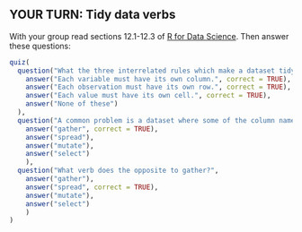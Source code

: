 ## YOUR TURN: Tidy data verbs

With your group read sections 12.1-12.3 of [R for Data Science](http://r4ds.had.co.nz/tidy-data.html). Then answer these questions:

```r
quiz(
  question("What the three interrelated rules which make a dataset tidy?",
    answer("Each variable must have its own column.", correct = TRUE),
    answer("Each observation must have its own row.", correct = TRUE),
    answer("Each value must have its own cell.", correct = TRUE),
    answer("None of these")
  ),
  question("A common problem is a dataset where some of the column names are not names of variables, but values of a variable. What verb does an action which organises those columns into a new pair of variables?",
    answer("gather", correct = TRUE),
    answer("spread"),
    answer("mutate"),
    answer("select")
    ),
  question("What verb does the opposite to gather?",
    answer("gather"),
    answer("spread", correct = TRUE),
    answer("mutate"),
    answer("select")
    ) 
)
```
